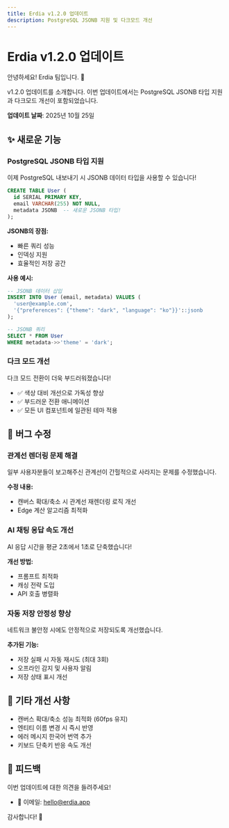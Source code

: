 ```yaml
---
title: Erdia v1.2.0 업데이트
description: PostgreSQL JSONB 지원 및 다크모드 개선
---
```


# Erdia v1.2.0 업데이트

안녕하세요! Erdia 팀입니다. 🎉

v1.2.0 업데이트를 소개합니다. 이번 업데이트에서는 PostgreSQL JSONB 타입 지원과 다크모드 개선이 포함되었습니다.

**업데이트 날짜**: 2025년 10월 25일

## ✨ 새로운 기능

### PostgreSQL JSONB 타입 지원

이제 PostgreSQL 내보내기 시 JSONB 데이터 타입을 사용할 수 있습니다!

```sql
CREATE TABLE User (
  id SERIAL PRIMARY KEY,
  email VARCHAR(255) NOT NULL,
  metadata JSONB  -- 새로운 JSONB 타입!
);
```

**JSONB의 장점:**
- 빠른 쿼리 성능
- 인덱싱 지원
- 효율적인 저장 공간

**사용 예시:**

```sql
-- JSONB 데이터 삽입
INSERT INTO User (email, metadata) VALUES (
  'user@example.com',
  '{"preferences": {"theme": "dark", "language": "ko"}}'::jsonb
);

-- JSONB 쿼리
SELECT * FROM User 
WHERE metadata->>'theme' = 'dark';
```

### 다크 모드 개선

다크 모드 전환이 더욱 부드러워졌습니다!

- ✅ 색상 대비 개선으로 가독성 향상
- ✅ 부드러운 전환 애니메이션
- ✅ 모든 UI 컴포넌트에 일관된 테마 적용

## 🐛 버그 수정

### 관계선 렌더링 문제 해결

일부 사용자분들이 보고해주신 관계선이 간헐적으로 사라지는 문제를 수정했습니다.

**수정 내용:**
- 캔버스 확대/축소 시 관계선 재렌더링 로직 개선
- Edge 계산 알고리즘 최적화

### AI 채팅 응답 속도 개선

AI 응답 시간을 평균 2초에서 1초로 단축했습니다!

**개선 방법:**
- 프롬프트 최적화
- 캐싱 전략 도입
- API 호출 병렬화

### 자동 저장 안정성 향상

네트워크 불안정 시에도 안정적으로 저장되도록 개선했습니다.

**추가된 기능:**
- 저장 실패 시 자동 재시도 (최대 3회)
- 오프라인 감지 및 사용자 알림
- 저장 상태 표시 개선

## 🔧 기타 개선 사항

- 캔버스 확대/축소 성능 최적화 (60fps 유지)
- 엔티티 이름 변경 시 즉시 반영
- 에러 메시지 한국어 번역 추가
- 키보드 단축키 반응 속도 개선

## 💬 피드백

이번 업데이트에 대한 의견을 들려주세요!

- 📧 이메일: hello@erdia.app

감사합니다! 🙏

